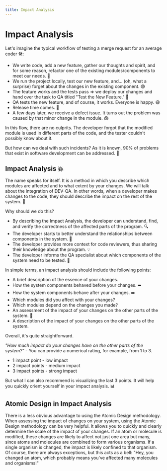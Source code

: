 ```yaml
---
title: Impact Analysis
---
```


# Impact Analysis

Let's imagine the typical workflow of testing a merge request for an average coder 🛠️:

- We write code, add a new feature, gather our thoughts and spirit, and for some reason, refactor one of the existing modules/components to meet our needs. 📝
- We run the project locally, test our new feature, and... (oh, what a surprise) forget about the changes in the existing component. 😅
- The feature works and the tests pass ⇒ we deploy our changes and hand over the task to QA titled "Test the New Feature." 🚀
- QA tests the new feature, and of course, it works. Everyone is happy. 😃
- Release time comes. 🚢
- A few days later, we receive a defect issue. It turns out the problem was caused by that minor change in the module. 😱

In this flow, there are no culprits. The developer forgot that the modified module is used in different parts of the code, and the tester couldn't possibly know about it.

But how can we deal with such incidents? As it is known, 90% of problems that exist in software development can be addressed. 🤔

## Impact Analysis 💥

The name speaks for itself. It is a method in which you describe which modules are affected and to what extent by your changes. We will talk about the integration of DEV-QA. In other words, when a developer makes changes to the code, they should describe the impact on the rest of the system. 🔄

Why should we do this?

- By describing the Impact Analysis, the developer can understand, find, and verify the correctness of the affected parts of the program. 🔍
- The developer starts to better understand the relationships between components in the system. 🧩
- The developer provides more context for code reviewers, thus sharing their knowledge about the program. 💡
- The developer informs the QA specialist about which components of the system need to be tested. 📢

In simple terms, an impact analysis should include the following points:

- A brief description of the essence of your changes.
- How the system components behaved before your changes. ⬅️
- How the system components behave after your changes. ➡️
- Which modules did you affect with your changes?
- Which modules depend on the changes you made?
- An assessment of the impact of your changes on the other parts of the system. 🔄
- A description of the impact of your changes on the other parts of the system.

Overall, it's quite straightforward.

*"How much impact do your changes have on the other parts of the system?"* - You can provide a numerical rating, for example, from 1 to 3.

- 1 impact point - low impact
- 2 impact points - medium impact
- 3 impact points - strong impact

But what I can also recommend is visualizing the last 3 points. It will help you quickly orient yourself in your impact analysis. 📊

## Atomic Design in Impact Analysis

There is a less obvious advantage to using the Atomic Design methodology.
When assessing the impact of changes on your system, using the Atomic Design methodology can be very helpful. It allows you to quickly and 
clearly determine the scale of the impact of your changes. If an atom or molecule is modified, these changes are likely to affect not just 
one area but many, since atoms and molecules are combined to form various organisms. If a single organism is changed, the impact is likely 
confined to that organism. Of course, there are always exceptions, but this acts as a bell: "Hey, you changed an atom, which probably means 
you've affected many molecules and organisms!"